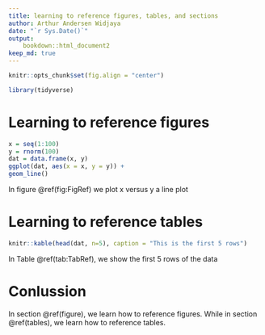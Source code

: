 ```yaml
---
title: learning to reference figures, tables, and sections
author: Arthur Andersen Widjaya
date: "`r Sys.Date()`"
output:
    bookdown::html_document2
keep_md: true
---
```


```r
knitr::opts_chunk$set(fig.align = "center")
```

```r
library(tidyverse)
```

# Learning to reference figures {#figure}

```r
x = seq(1:100)
y = rnorm(100)
dat = data.frame(x, y)
ggplot(dat, aes(x = x, y = y)) +
geom_line()

```

In figure \@ref(fig:FigRef) we plot x versus y a line plot

# Learning to reference tables {#tables}

```r
knitr::kable(head(dat, n=5), caption = "This is the first 5 rows")

```
In Table \@ref(tab:TabRef), we show the first 5 rows of the data

# Conlussion

In section \@ref(figure), we learn how to reference figures. While in section \@ref(tables), we learn how to reference tables. 







